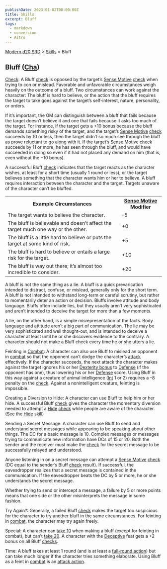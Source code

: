 ```yaml
---
publishDate: 2023-01-02T00:00:00Z
title: Skills
excerpt: Bluff
tags:
  - markdown
  - conversion
  - Astro
---
```


[Modern d20 SRD](/#modernD20) > [Skills](modern-d20-srd-skills-index) > Bluff

## Bluff ([Cha](modern-d20-srd-basics-ability-scores))

[Check](modern-d20-srd-skills-skill-basics-php#skill-check-index): A Bluff
[check](modern-d20-srd-skills-skill-basics-php#skill-check-index) is opposed
by the target’s [Sense Motive](modern-d20-srd-skills-sense-motive)
[check](modern-d20-srd-skills-skill-basics-php#skill-check-index) when trying
to con or mislead. Favorable and unfavorable circumstances weigh heavily on
the outcome of a bluff. Two circumstances can work against the character: The
bluff is hard to believe, or the action that the bluff requires the target to
take goes against the target’s self-interest, nature, personality, or orders.

If it’s important, the GM can distinguish between a bluff that fails because
the target doesn’t believe it and one that fails because it asks too much of
the target. For instance, if the target gets a +10 bonus because the bluff
demands something risky of the target, and the target’s [Sense Motive](modern-d20-srd-skills-sense-motive) [check](modern-d20-srd-skills-skill-basics-php#skill-check-index) succeeds by 10 or less, then the target
didn’t so much see through the bluff as prove reluctant to go along with it.
If the target’s [Sense Motive](modern-d20-srd-skills-sense-motive)
[check](modern-d20-srd-skills-skill-basics-php#skill-check-index) succeeds by
11 or more, he has seen through the bluff, and would have succeeded in doing
so even if it had not placed any demand on him (that is, even without the +10
bonus).

A successful Bluff [check](modern-d20-srd-skills-skill-basics-php#skill-check-index) indicates that the target reacts as the character wishes, at least for
a short time (usually 1 round or less), or the target believes something that
the character wants him or her to believe. A bluff requires interaction
between the character and the target. Targets unaware of the character can’t
be bluffed.


<table> <tr><th>Example Circumstances</th><th> <a  href="modern-d20-srd-skills-sense-motive">Sense Motive</a> Modifier</th> </tr> <tr><td> The target wants to believe the character.</td><td> –5 </td></tr> <tr class="shaded"><td> The bluff is believable and doesn’t affect the target much one way or the other.</td><td> +0 </td></tr> <tr><td> The bluff is a little hard to believe or puts the target at some kind of risk.</td><td> +5 </td></tr> <tr class="shaded"><td> The bluff is hard to believe or entails a large risk for the target.</td><td> +10 </td></tr> <tr><td> The bluff is way out there; it’s almost too incredible to consider.</td><td> +20 </td></tr></table>


A bluff is not the same thing as a lie. A bluff is a quick prevarication
intended to distract, confuse, or mislead, generally only for the short term.
A bluff is not intended to withstand long-term or careful scrutiny, but rather
to momentarily deter an action or decision. Bluffs involve attitude and body
language. Bluffs often include lies, but they usually aren’t very
sophisticated and aren’t intended to deceive the target for more than a few
moments.

A lie, on the other hand, is a simple misrepresentation of the facts. Body
language and attitude aren’t a big part of communication. The lie may be very
sophisticated and well thought-out, and is intended to deceive a character at
least until he or she discovers evidence to the contrary. A character should
not make a Bluff check every time he or she utters a lie.

Feinting in [Combat](modern-d20-srd-combat-combat-cycle): A character can also
use Bluff to mislead an opponent in [combat](modern-d20-srd-combat-combat-cycle) so that the opponent can’t dodge the character’s
[attack](modern-d20-srd-combat-attack-roll) effectively. If the character
succeeds, the next attack the character makes against the target ignores his
or her [Dexterity bonus](modern-d20-srd-basics-ability-scores) to
[Defense](modern-d20-srd-combat-defense) (if the opponent has one), thus
lowering his or her [Defense](modern-d20-srd-combat-defense) score. Using
Bluff in this way against a creature of animal intelligence
([Int](modern-d20-srd-basics-ability-scores) 1 or 2) requires a –8 penalty on
the [check](modern-d20-srd-skills-skill-basics-php#skill-check-index). Against
a nonintelligent creature, feinting is impossible.

Creating a Diversion to Hide: A character can use Bluff to help him or her
hide. A successful Bluff [check](modern-d20-srd-skills-skill-basics-php#skill-check-index) gives the character the momentary diversion needed to attempt a
[Hide](modern-d20-srd-skills-hide) [check](modern-d20-srd-skills-skill-basics-php#skill-check-index) while people are aware of the character. (See the
[Hide](modern-d20-srd-skills-hide) skill)

Sending a Secret Message: A character can use Bluff to send and understand
secret messages while appearing to be speaking about other things. The DC for
a basic message is 10. Complex messages or messages trying to communicate new
information have DCs of 15 or 20. Both the sender and the receiver must make
the [check](modern-d20-srd-skills-skill-basics-php#skill-check-index) for the
secret message to be successfully relayed and understood.

Anyone listening in on a secret message can attempt a [Sense Motive](modern-d20-srd-skills-sense-motive) [check](modern-d20-srd-skills-skill-basics-php#skill-check-index) (DC equal to the sender’s Bluff
[check](modern-d20-srd-skills-skill-basics-php#skill-check-index) result). If
successful, the eavesdropper realizes that a secret message is contained in
the communication. If the eavesdropper beats the DC by 5 or more, he or she
understands the secret message.

Whether trying to send or intercept a message, a failure by 5 or more points
means that one side or the other misinterprets the message in some fashion.

Try Again?: Generally, a failed Bluff [check](modern-d20-srd-skills-skill-basics-php#skill-check-index) makes the target too suspicious for the
character to try another bluff in the same circumstances. For feinting in
[combat](modern-d20-srd-combat-combat-cycle), the character may try again
freely.

Special: A character can [take 10](modern-d20-srd-skills-skill-basics-php#take10-index) when making a bluff (except for feinting in combat), but
can’t [take 20](modern-d20-srd-skills-skill-basics-php#take20-index). A
character with the [Deceptive](modern-d20-srd-feats-deceptive) feat gets a +2
bonus on all Bluff [checks](modern-d20-srd-skills-skill-basics-php#skill-check-index).

Time: A bluff takes at least 1 round (and is at least a [full-round action](modern-d20-srd-combat-full-round-actions)) but can take much longer if
the character tries something elaborate. Using Bluff as a feint in
[combat](modern-d20-srd-combat-combat-cycle) is an [attack action](modern-d20-srd-combat-attack-actions).


